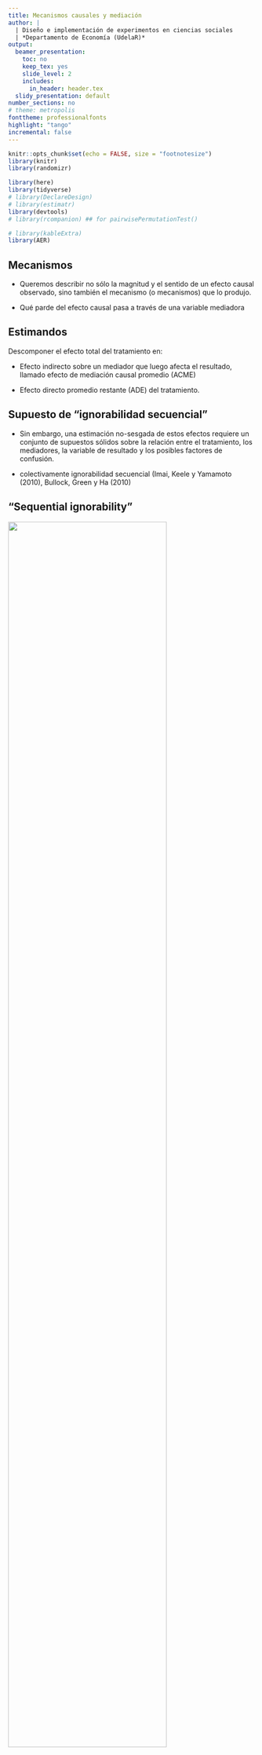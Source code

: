 ```yaml
---
title: Mecanismos causales y mediación
author: |
  | Diseño e implementación de experimentos en ciencias sociales
  | *Departamento de Economía (UdelaR)*
output:
  beamer_presentation:
    toc: no
    keep_tex: yes
    slide_level: 2
    includes:
      in_header: header.tex
  slidy_presentation: default
number_sections: no
# theme: metropolis
fonttheme: professionalfonts
highlight: "tango"
incremental: false
---
```


```r
knitr::opts_chunk$set(echo = FALSE, size = "footnotesize")
library(knitr)
library(randomizr)

library(here)
library(tidyverse)
# library(DeclareDesign)
# library(estimatr)
library(devtools)
# library(rcompanion) ## for pairwisePermutationTest()

# library(kableExtra)
library(AER)

```



## Mecanismos

- Queremos describir no sólo la magnitud y el sentido de un efecto causal observado, sino también el mecanismo (o mecanismos) que lo produjo. 

- Qué parde del efecto causal pasa a través de una variable mediadora



## Estimandos

Descomponer el efecto total del tratamiento en:

- Efecto indirecto sobre un mediador que luego afecta el resultado, llamado efecto de mediación causal promedio (ACME)

- Efecto directo promedio restante (ADE) del tratamiento. 


## Supuesto de "ignorabilidad secuencial"

- Sin embargo, una estimación no-sesgada de estos efectos requiere un conjunto de supuestos sólidos sobre la relación entre el tratamiento, los mediadores, la variable de resultado y los posibles factores de confusión.

- colectivamente ignorabilidad secuencial (Imai, Keele y Yamamoto (2010), Bullock, Green y Ha (2010)


## "Sequential ignorability"

\center ![](figs/sequential_ignorability){#id .class width=80%}


## "Sequential ignorability"

\center ![](figs/seq){#id .class width=100%}



## Estrategias

>- Análisis de efectos heterogéneos
>- Experimentos paralelos
>- Análisis de mediación (Imai y Yamamoto 2013)


## Análisis de mediación (Imai y Yamamoto 2013)


- \texttt{Mediation} en R (Tingley et al. 2014)
- Sensibilidad de sus estimaciones a violaciones de la ignorabilidad secuencial



## Análisis de mediación (Imai y Yamamoto 2013)


\center ![](figs/models){#id .class width=80%}
